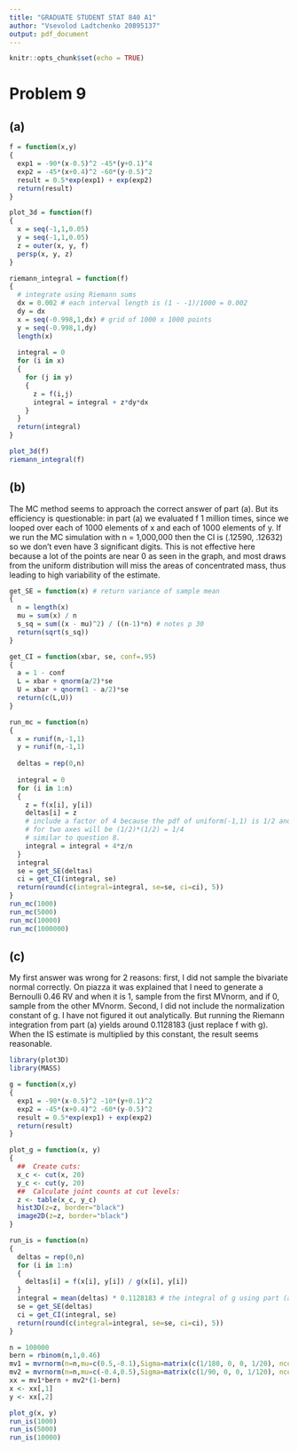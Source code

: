 ```yaml
---
title: "GRADUATE STUDENT STAT 840 A1"
author: "Vsevolod Ladtchenko 20895137"
output: pdf_document
---
```


```r
knitr::opts_chunk$set(echo = TRUE)
```

# Problem 9

## (a)

```r
f = function(x,y)
{
  exp1 = -90*(x-0.5)^2 -45*(y+0.1)^4
  exp2 = -45*(x+0.4)^2 -60*(y-0.5)^2
  result = 0.5*exp(exp1) + exp(exp2)
  return(result)
}

plot_3d = function(f)
{
  x = seq(-1,1,0.05)
  y = seq(-1,1,0.05)
  z = outer(x, y, f)
  persp(x, y, z)
}

riemann_integral = function(f)
{
  # integrate using Riemann sums
  dx = 0.002 # each interval length is (1 - -1)/1000 = 0.002
  dy = dx
  x = seq(-0.998,1,dx) # grid of 1000 x 1000 points
  y = seq(-0.998,1,dy)
  length(x)
  
  integral = 0
  for (i in x)
  {
    for (j in y)
    {
      z = f(i,j)
      integral = integral + z*dy*dx
    }
  }
  return(integral)
}

plot_3d(f)
riemann_integral(f)
```

## (b)

The MC method seems to approach the correct answer of part (a). But its efficiency is questionable: in part (a) we evaluated f 1 million times, since we looped over each of 1000 elements of x and each of 1000 elements of y. If we run the MC simulation with n = 1,000,000 then the CI is (.12590, .12632) so we don't even have 3 significant digits. This is not effective here because a lot of the points are near 0 as seen in the graph, and most draws from the uniform distribution will miss the areas of concentrated mass, thus leading to high variability of the estimate.

```R
get_SE = function(x) # return variance of sample mean
{
  n = length(x)
  mu = sum(x) / n
  s_sq = sum((x - mu)^2) / ((n-1)*n) # notes p 30
  return(sqrt(s_sq))
}

get_CI = function(xbar, se, conf=.95)
{
  a = 1 - conf
  L = xbar + qnorm(a/2)*se
  U = xbar + qnorm(1 - a/2)*se
  return(c(L,U))
}

run_mc = function(n)
{
  x = runif(n,-1,1)
  y = runif(n,-1,1)
  
  deltas = rep(0,n)
  
  integral = 0
  for (i in 1:n)
  {
    z = f(x[i], y[i])
    deltas[i] = z
    # include a factor of 4 because the pdf of uniform(-1,1) is 1/2 and
    # for two axes will be (1/2)*(1/2) = 1/4
    # similar to question 8.
    integral = integral + 4*z/n
  }
  integral
  se = get_SE(deltas)
  ci = get_CI(integral, se)
  return(round(c(integral=integral, se=se, ci=ci), 5))
}
run_mc(1000)
run_mc(5000)
run_mc(10000)
run_mc(1000000)
```

## (c)

My first answer was wrong for 2 reasons: first, I did not sample the bivariate normal correctly. On piazza it was explained that I need to generate a Bernoulli 0.46 RV and when it is 1, sample from the first MVnorm, and if 0, sample from the other MVnorm. Second, I did not include the normalization constant of g. I have not figured it out analytically. But running the Riemann integration from part (a) yields around 0.1128183 (just replace f with g). When the IS estimate is multiplied by this constant, the result seems reasonable. 

```R
library(plot3D)
library(MASS)

g = function(x,y)
{
  exp1 = -90*(x-0.5)^2 -10*(y+0.1)^2
  exp2 = -45*(x+0.4)^2 -60*(y-0.5)^2
  result = 0.5*exp(exp1) + exp(exp2)
  return(result)
}

plot_g = function(x, y)
{
  ##  Create cuts:
  x_c <- cut(x, 20)
  y_c <- cut(y, 20)
  ##  Calculate joint counts at cut levels:
  z <- table(x_c, y_c)
  hist3D(z=z, border="black")
  image2D(z=z, border="black")
}

run_is = function(n)
{
  deltas = rep(0,n)
  for (i in 1:n)
  { 
    deltas[i] = f(x[i], y[i]) / g(x[i], y[i])
  }
  integral = mean(deltas) * 0.1128183 # the integral of g using part (a)
  se = get_SE(deltas)
  ci = get_CI(integral, se)
  return(round(c(integral=integral, se=se, ci=ci), 5))
}

n = 100000
bern = rbinom(n,1,0.46)
mv1 = mvrnorm(n=n,mu=c(0.5,-0.1),Sigma=matrix(c(1/180, 0, 0, 1/20), ncol=2))
mv2 = mvrnorm(n=n,mu=c(-0.4,0.5),Sigma=matrix(c(1/90, 0, 0, 1/120), ncol=2))
xx = mv1*bern + mv2*(1-bern)
x <- xx[,1]
y <- xx[,2]

plot_g(x, y)
run_is(1000)
run_is(5000)
run_is(10000)
```